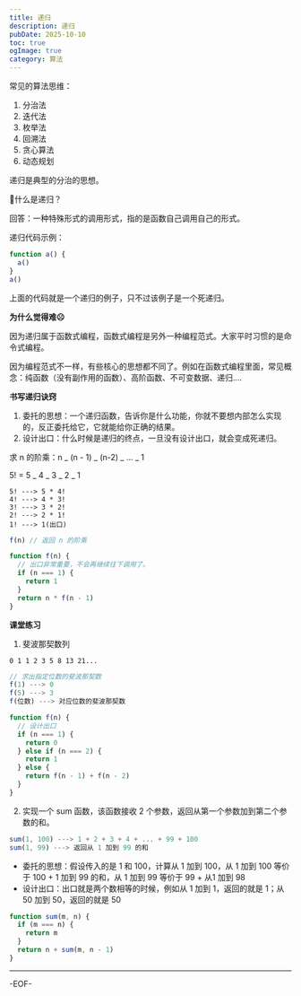 ```yaml
---
title: 递归
description: 递归
pubDate: 2025-10-10
toc: true
ogImage: true
category: 算法
---
```


常见的算法思维：

1. 分治法
2. 迭代法
3. 枚举法
4. 回溯法
5. 贪心算法
6. 动态规划

递归是典型的分治的思想。

🙋什么是递归？

回答：一种特殊形式的调用形式，指的是函数自己调用自己的形式。

递归代码示例：

```js
function a() {
  a()
}
a()
```

上面的代码就是一个递归的例子，只不过该例子是一个死递归。

**为什么觉得难☹️**

因为递归属于函数式编程，函数式编程是另外一种编程范式。大家平时习惯的是命令式编程。

因为编程范式不一样，有些核心的思想都不同了。例如在函数式编程里面，常见概念：纯函数（没有副作用的函数）、高阶函数、不可变数据、递归....

**书写递归诀窍**

1. 委托的思想：一个递归函数，告诉你是什么功能，你就不要想内部怎么实现的，反正委托给它，它就能给你正确的结果。
2. 设计出口：什么时候是递归的终点，一旦没有设计出口，就会变成死递归。

求 n 的阶乘：n _ (n - 1) _ (n-2) _ ... _ 1

5! = 5 _ 4 _ 3 _ 2 _ 1

```
5! ---> 5 * 4!
4! ---> 4 * 3!
3! ---> 3 * 2!
2! ---> 2 * 1!
1! ---> 1(出口)
```

```js
f(n) // 返回 n 的阶乘

function f(n) {
  // 出口非常重要，不会再继续往下调用了。
  if (n === 1) {
    return 1
  }
  return n * f(n - 1)
}
```

**课堂练习**

1. 斐波那契数列

```
0 1 1 2 3 5 8 13 21...
```

```js
// 求出指定位数的斐波那契数
f(1) ---> 0
f(5) ---> 3
f(位数) ---> 对应位数的斐波那契数
```

```js
function f(n) {
  // 设计出口
  if (n === 1) {
    return 0
  } else if (n === 2) {
    return 1
  } else {
    return f(n - 1) + f(n - 2)
  }
}
```

2. 实现一个 sum 函数，该函数接收 2 个参数，返回从第一个参数加到第二个参数的和。

```js
sum(1, 100) ---> 1 + 2 + 3 + 4 + ... + 99 + 100
sum(1, 99) ---> 返回从 1 加到 99 的和
```

- 委托的思想：假设传入的是 1 和 100，计算从 1 加到 100，从 1 加到 100 等价于 100 + 1 加到 99 的和，从 1 加到 99 等价于 99 + 从1 加到 98
- 设计出口：出口就是两个数相等的时候，例如从 1 加到 1，返回的就是 1；从 50 加到 50，返回的就是 50

```js
function sum(m, n) {
  if (m === n) {
    return m
  }
  return n + sum(m, n - 1)
}
```

---

-EOF-
